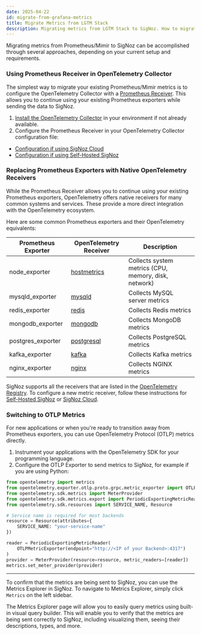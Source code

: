 ```yaml
---
date: 2025-04-22
id: migrate-from-grafana-metrics
title: Migrate Metrics from LGTM Stack
description: Migrating metrics from LGTM Stack to SigNoz. How to migrate metrics from LGTM Stack to SigNoz.
---
```


Migrating metrics from Prometheus/Mimir to SigNoz can be accomplished through several approaches, depending on your current setup and requirements.

### Using Prometheus Receiver in OpenTelemetry Collector

The simplest way to migrate your existing Prometheus/Mimir metrics is to configure the OpenTelemetry Collector with a [Prometheus Receiver](https://github.com/open-telemetry/opentelemetry-collector-contrib/tree/main/receiver/prometheusreceiver#prometheus-receiver). This allows you to continue using your existing Prometheus exporters while sending the data to SigNoz.

1. [Install the OpenTelemetry Collector](/docs/tutorial/opentelemetry-binary-usage-in-virtual-machine/) in your environment if not already available.
2. Configure the Prometheus Receiver in your OpenTelemetry Collector configuration file:
  - [Configuration if using SigNoz Cloud](/docs/userguide/send-metrics-cloud/#enable-a-prometheus-receiver)
  - [Configuration if using Self-Hosted SigNoz](/docs/userguide/send-metrics/#enable-a-prometheus-receiver)

### Replacing Prometheus Exporters with Native OpenTelemetry Receivers

While the Prometheus Receiver allows you to continue using your existing Prometheus exporters, OpenTelemetry offers native receivers for many common systems and services. These provide a more direct integration with the OpenTelemetry ecosystem.

Here are some common Prometheus exporters and their OpenTelemetry equivalents:

| Prometheus Exporter | OpenTelemetry Receiver | Description |
|---------------------|------------------------|-------------|
| node_exporter | [hostmetrics](https://github.com/open-telemetry/opentelemetry-collector-contrib/tree/main/receiver/hostmetricsreceiver) | Collects system metrics (CPU, memory, disk, network) |
| mysqld_exporter | [mysqld](https://github.com/open-telemetry/opentelemetry-collector-contrib/tree/main/receiver/mysqlreceiver) | Collects MySQL server metrics |
| redis_exporter | [redis](https://github.com/open-telemetry/opentelemetry-collector-contrib/tree/main/receiver/redisreceiver) | Collects Redis metrics |
| mongodb_exporter | [mongodb](https://github.com/open-telemetry/opentelemetry-collector-contrib/tree/main/receiver/mongodbatlasreceiver) | Collects MongoDB metrics |
| postgres_exporter | [postgresql](https://github.com/open-telemetry/opentelemetry-collector-contrib/tree/main/receiver/postgresqlreceiver) | Collects PostgreSQL metrics |
| kafka_exporter | [kafka](https://github.com/open-telemetry/opentelemetry-collector-contrib/tree/main/receiver/kafkametricsreceiver) | Collects Kafka metrics |
| nginx_exporter | [nginx](https://github.com/open-telemetry/opentelemetry-collector-contrib/tree/main/receiver/nginxreceiver) | Collects NGINX metrics |

SigNoz supports all the receivers that are listed in the [OpenTelemetry Registry](https://opentelemetry.io/ecosystem/registry/?component=receiver). To configure a new metric receiver, follow these instructions for [Self-Hosted SigNoz](/docs/userguide/send-metrics/#enable-a-specific-metric-receiver) or [SigNoz Cloud](/docs/userguide/send-metrics).

### Switching to OTLP Metrics

For new applications or when you're ready to transition away from Prometheus exporters, you can use OpenTelemetry Protocol (OTLP) metrics directly.

1. Instrument your applications with the OpenTelemetry SDK for your programming language.
2. Configure the OTLP Exporter to send metrics to SigNoz, for example if you are using Python:

```python
from opentelemetry import metrics
from opentelemetry.exporter.otlp.proto.grpc.metric_exporter import OTLPMetricExporter
from opentelemetry.sdk.metrics import MeterProvider
from opentelemetry.sdk.metrics.export import PeriodicExportingMetricReader
from opentelemetry.sdk.resources import SERVICE_NAME, Resource

# Service name is required for most backends
resource = Resource(attributes={
    SERVICE_NAME: "your-service-name"
})

reader = PeriodicExportingMetricReader(
    OTLPMetricExporter(endpoint="http://<IP of your Backend>:4317")
)
provider = MeterProvider(resource=resource, metric_readers=[reader])
metrics.set_meter_provider(provider)
```

---

To confirm that the metrics are being sent to SigNoz, you can use the Metrics Explorer in SigNoz. To navigate to Metrics Explorer, simply click `Metrics` on the left sidebar.

The Metrics Explorer page will allow you to easily query metrics using built-in visual query builder. This will enable you to verify that the metrics are being sent correctly to SigNoz, including visualizing them, seeing their descriptions, types, and more.

<Figure src="/img/docs/migration/metrics-explorer.webp" alt="Metrics Explorer in SigNoz" caption="A query in SigNoz Metrics Explorer" />
